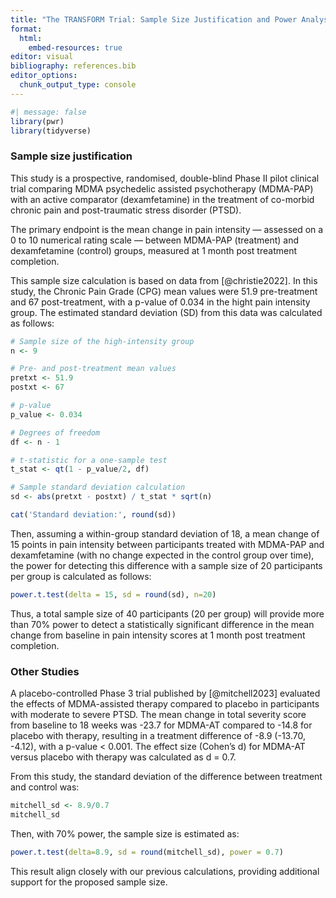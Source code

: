 ```yaml
---
title: "The TRANSFORM Trial: Sample Size Justification and Power Analysis"
format:
  html:
    embed-resources: true
editor: visual
bibliography: references.bib
editor_options: 
  chunk_output_type: console
---
```


```r
#| message: false
library(pwr)
library(tidyverse)
```

### Sample size justification

This study is a prospective, randomised, double-blind Phase II pilot clinical trial comparing MDMA psychedelic assisted psychotherapy (MDMA-PAP) with an active comparator (dexamfetamine) in the treatment of co-morbid chronic pain and post-traumatic stress disorder (PTSD).

The primary endpoint is the mean change in pain intensity — assessed on a 0 to 10 numerical rating scale — between MDMA-PAP (treatment) and dexamfetamine (control) groups, measured at 1 month post treatment completion.

This sample size calculation is based on data from [@christie2022]. In this study, the Chronic Pain Grade (CPG) mean values were 51.9 pre-treatment and 67 post-treatment, with a p-value of 0.034 in the hight pain intensity group. The estimated standard deviation (SD) from this data was calculated as follows:

```r
# Sample size of the high-intensity group
n <- 9

# Pre- and post-treatment mean values
pretxt <- 51.9
postxt <- 67

# p-value
p_value <- 0.034

# Degrees of freedom
df <- n - 1

# t-statistic for a one-sample test
t_stat <- qt(1 - p_value/2, df)

# Sample standard deviation calculation
sd <- abs(pretxt - postxt) / t_stat * sqrt(n)

cat('Standard deviation:', round(sd))
```

Then, assuming a within-group standard deviation of 18, a mean change of 15 points in pain intensity between participants treated with MDMA-PAP and dexamfetamine (with no change expected in the control group over time), the power for detecting this difference with a sample size of 20 participants per group is calculated as follows:

```r
power.t.test(delta = 15, sd = round(sd), n=20)
```

Thus, a total sample size of 40 participants (20 per group) will provide more than 70% power to detect a statistically significant difference in the mean change from baseline in pain intensity scores at 1 month post treatment completion.

### Other Studies

A placebo-controlled Phase 3 trial published by [@mitchell2023] evaluated the effects of MDMA-assisted therapy compared to placebo in participants with moderate to severe PTSD. The mean change in total severity score from baseline to 18 weeks was -23.7 for MDMA-AT compared to -14.8 for placebo with therapy, resulting in a treatment difference of -8.9 (-13.70, -4.12), with a p-value \< 0.001. The effect size (Cohen’s d) for MDMA-AT versus placebo with therapy was calculated as d = 0.7.

From this study, the standard deviation of the difference between treatment and control was:

```r
mitchell_sd <- 8.9/0.7
mitchell_sd
```

Then, with 70% power, the sample size is estimated as:

```r
power.t.test(delta=8.9, sd = round(mitchell_sd), power = 0.7)
```

This result align closely with our previous calculations, providing additional support for the proposed sample size.
